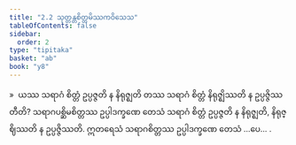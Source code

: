 ```yaml
---
title: "2.2 သုတ္တန္တစိတ္တမိဿကဝိသေသ"
tableOfContents: false
sidebar:
  order: 2
type: "tipitaka"
basket: "ab"
book: "y8"
---
```



<DynamicBreadcrumb />

<Division number="114" book="y8" e="ch" v="34" p="316">

<Paragraph number="556" book="y8">
»  ယဿ သရာဂံ စိတ္တံ ဥပ္ပဇ္ဇတိ န နိရုဇ္ဈတိ တဿ သရာဂံ စိတ္တံ နိရုဇ္ဈိဿတိ န ဥပ္ပဇ္ဇိဿတီတိ?
</Paragraph>

<Paragraph number="557" book="y8">
သရာဂပစ္ဆိမစိတ္တဿ ဥပ္ပါဒက္ခဏေ တေသံ သရာဂံ စိတ္တံ ဥပ္ပဇ္ဇတိ န နိရုဇ္ဈတိ, နိရုဇ္ဈိဿတိ န ဥပ္ပဇ္ဇိဿတိ. ဣတရေသံ သရာဂစိတ္တဿ ဥပ္ပါဒက္ခဏေ တေသံ …ပေ… .
</Paragraph>
</Division>